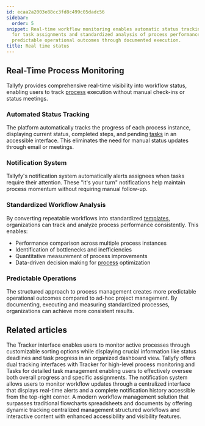```yaml
---
id: ecaa2a2003e88cc3fd8c499c05dadc56
sidebar:
  order: 5
snippet: Real-time workflow monitoring enables automatic status tracking notifications
  for task assignments and standardized analysis of process performance to achieve
  predictable operational outcomes through documented execution.
title: Real time status
---
```


## Real-Time Process Monitoring

Tallyfy provides comprehensive real-time visibility into workflow status, enabling users to track [process](/products/pro/tracking-and-tasks/processes/) execution without manual check-ins or status meetings.

<lite-vimeo videoid="903080339"></lite-vimeo>

### Automated Status Tracking

The platform automatically tracks the progress of each process instance, displaying current status, completed steps, and pending [tasks](/products/pro/tracking-and-tasks/tasks/) in an accessible interface. This eliminates the need for manual status updates through email or meetings.

### Notification System

Tallyfy's notification system automatically alerts assignees when tasks require their attention. These "it's your turn" notifications help maintain process momentum without requiring manual follow-up.

### Standardized Workflow Analysis

By converting repeatable workflows into standardized [templates](/products/pro/documenting/templates/), organizations can track and analyze process performance consistently. This enables:

- Performance comparison across multiple process instances
- Identification of bottlenecks and inefficiencies
- Quantitative measurement of process improvements
- Data-driven decision making for [process](/products/pro/tracking-and-tasks/processes/) optimization

### Predictable Operations

The structured approach to process management creates more predictable operational outcomes compared to ad-hoc project management. By documenting, executing and measuring standardized processes, organizations can achieve more consistent results.


## Related articles
<CardGrid>
<LinkTitleCard header="<b>Tracker View > Manage and track my processes</b>" href="/products/pro/tracking-and-tasks/tracker-view/how-can-i-manage-and-track-my-processes-on-tallyfy/" > The Tracker interface enables users to monitor active processes through customizable sorting options while displaying crucial information like status deadlines and task progress in an organized dashboard view. </LinkTitleCard>
<LinkTitleCard header="<b>Pro > Tracking</b>" href="/products/pro/tracking-and-tasks/" > Tallyfy offers dual tracking interfaces with Tracker for high-level process monitoring and Tasks for detailed task management enabling users to effectively oversee both overall progress and specific assignments. </LinkTitleCard>
<LinkTitleCard header="<b>Tracking And Tasks > Check notifications</b>" href="/products/pro/tracking-and-tasks/how-can-i-view-notifications-in-tallyfy/" > The notification system allows users to monitor workflow updates through a centralized interface that displays real-time alerts and a complete notification history accessible from the top-right corner. </LinkTitleCard>
<LinkTitleCard header="<b>Tracking And Tasks > Comparison with flowcharts and spreadsheets</b>" href="/products/pro/tracking-and-tasks/can-i-build-a-flowchart-in-tallyfy/" > A modern workflow management solution that surpasses traditional flowcharts spreadsheets and documents by offering dynamic tracking centralized management structured workflows and interactive content with enhanced accessibility and visibility features. </LinkTitleCard>
</CardGrid>